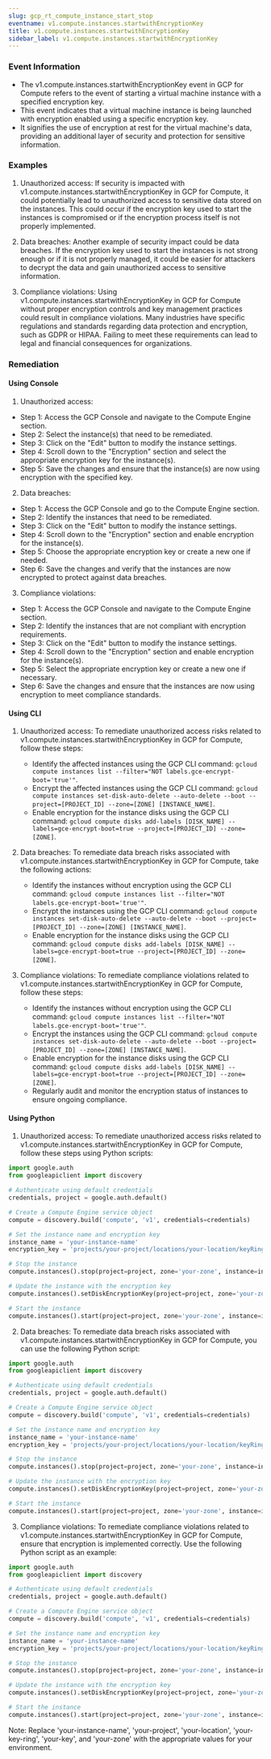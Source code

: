 ```yaml
--- 
slug: gcp_rt_compute_instance_start_stop
eventname: v1.compute.instances.startwithEncryptionKey
title: v1.compute.instances.startwithEncryptionKey
sidebar_label: v1.compute.instances.startwithEncryptionKey
---
```

                       
### Event Information

- The v1.compute.instances.startwithEncryptionKey event in GCP for Compute refers to the event of starting a virtual machine instance with a specified encryption key.
- This event indicates that a virtual machine instance is being launched with encryption enabled using a specific encryption key.
- It signifies the use of encryption at rest for the virtual machine's data, providing an additional layer of security and protection for sensitive information.


### Examples

1. Unauthorized access: If security is impacted with v1.compute.instances.startwithEncryptionKey in GCP for Compute, it could potentially lead to unauthorized access to sensitive data stored on the instances. This could occur if the encryption key used to start the instances is compromised or if the encryption process itself is not properly implemented.

2. Data breaches: Another example of security impact could be data breaches. If the encryption key used to start the instances is not strong enough or if it is not properly managed, it could be easier for attackers to decrypt the data and gain unauthorized access to sensitive information.

3. Compliance violations: Using v1.compute.instances.startwithEncryptionKey in GCP for Compute without proper encryption controls and key management practices could result in compliance violations. Many industries have specific regulations and standards regarding data protection and encryption, such as GDPR or HIPAA. Failing to meet these requirements can lead to legal and financial consequences for organizations.

### Remediation

#### Using Console

1. Unauthorized access:
- Step 1: Access the GCP Console and navigate to the Compute Engine section.
- Step 2: Select the instance(s) that need to be remediated.
- Step 3: Click on the "Edit" button to modify the instance settings.
- Step 4: Scroll down to the "Encryption" section and select the appropriate encryption key for the instance(s).
- Step 5: Save the changes and ensure that the instance(s) are now using encryption with the specified key.

2. Data breaches:
- Step 1: Access the GCP Console and go to the Compute Engine section.
- Step 2: Identify the instances that need to be remediated.
- Step 3: Click on the "Edit" button to modify the instance settings.
- Step 4: Scroll down to the "Encryption" section and enable encryption for the instance(s).
- Step 5: Choose the appropriate encryption key or create a new one if needed.
- Step 6: Save the changes and verify that the instances are now encrypted to protect against data breaches.

3. Compliance violations:
- Step 1: Access the GCP Console and navigate to the Compute Engine section.
- Step 2: Identify the instances that are not compliant with encryption requirements.
- Step 3: Click on the "Edit" button to modify the instance settings.
- Step 4: Scroll down to the "Encryption" section and enable encryption for the instance(s).
- Step 5: Select the appropriate encryption key or create a new one if necessary.
- Step 6: Save the changes and ensure that the instances are now using encryption to meet compliance standards.

#### Using CLI

1. Unauthorized access: To remediate unauthorized access risks related to v1.compute.instances.startwithEncryptionKey in GCP for Compute, follow these steps:
   - Identify the affected instances using the GCP CLI command: `gcloud compute instances list --filter="NOT labels.gce-encrypt-boot='true'"`.
   - Encrypt the affected instances using the GCP CLI command: `gcloud compute instances set-disk-auto-delete --auto-delete --boot --project=[PROJECT_ID] --zone=[ZONE] [INSTANCE_NAME]`.
   - Enable encryption for the instance disks using the GCP CLI command: `gcloud compute disks add-labels [DISK_NAME] --labels=gce-encrypt-boot=true --project=[PROJECT_ID] --zone=[ZONE]`.

2. Data breaches: To remediate data breach risks associated with v1.compute.instances.startwithEncryptionKey in GCP for Compute, take the following actions:
   - Identify the instances without encryption using the GCP CLI command: `gcloud compute instances list --filter="NOT labels.gce-encrypt-boot='true'"`.
   - Encrypt the instances using the GCP CLI command: `gcloud compute instances set-disk-auto-delete --auto-delete --boot --project=[PROJECT_ID] --zone=[ZONE] [INSTANCE_NAME]`.
   - Enable encryption for the instance disks using the GCP CLI command: `gcloud compute disks add-labels [DISK_NAME] --labels=gce-encrypt-boot=true --project=[PROJECT_ID] --zone=[ZONE]`.

3. Compliance violations: To remediate compliance violations related to v1.compute.instances.startwithEncryptionKey in GCP for Compute, follow these steps:
   - Identify the instances without encryption using the GCP CLI command: `gcloud compute instances list --filter="NOT labels.gce-encrypt-boot='true'"`.
   - Encrypt the instances using the GCP CLI command: `gcloud compute instances set-disk-auto-delete --auto-delete --boot --project=[PROJECT_ID] --zone=[ZONE] [INSTANCE_NAME]`.
   - Enable encryption for the instance disks using the GCP CLI command: `gcloud compute disks add-labels [DISK_NAME] --labels=gce-encrypt-boot=true --project=[PROJECT_ID] --zone=[ZONE]`.
   - Regularly audit and monitor the encryption status of instances to ensure ongoing compliance.

#### Using Python

1. Unauthorized access: To remediate unauthorized access risks related to v1.compute.instances.startwithEncryptionKey in GCP for Compute, follow these steps using Python scripts:

```python
import google.auth
from googleapiclient import discovery

# Authenticate using default credentials
credentials, project = google.auth.default()

# Create a Compute Engine service object
compute = discovery.build('compute', 'v1', credentials=credentials)

# Set the instance name and encryption key
instance_name = 'your-instance-name'
encryption_key = 'projects/your-project/locations/your-location/keyRings/your-key-ring/cryptoKeys/your-key'

# Stop the instance
compute.instances().stop(project=project, zone='your-zone', instance=instance_name).execute()

# Update the instance with the encryption key
compute.instances().setDiskEncryptionKey(project=project, zone='your-zone', instance=instance_name, key=encryption_key).execute()

# Start the instance
compute.instances().start(project=project, zone='your-zone', instance=instance_name).execute()
```

2. Data breaches: To remediate data breach risks associated with v1.compute.instances.startwithEncryptionKey in GCP for Compute, you can use the following Python script:

```python
import google.auth
from googleapiclient import discovery

# Authenticate using default credentials
credentials, project = google.auth.default()

# Create a Compute Engine service object
compute = discovery.build('compute', 'v1', credentials=credentials)

# Set the instance name and encryption key
instance_name = 'your-instance-name'
encryption_key = 'projects/your-project/locations/your-location/keyRings/your-key-ring/cryptoKeys/your-key'

# Stop the instance
compute.instances().stop(project=project, zone='your-zone', instance=instance_name).execute()

# Update the instance with the encryption key
compute.instances().setDiskEncryptionKey(project=project, zone='your-zone', instance=instance_name, key=encryption_key).execute()

# Start the instance
compute.instances().start(project=project, zone='your-zone', instance=instance_name).execute()
```

3. Compliance violations: To remediate compliance violations related to v1.compute.instances.startwithEncryptionKey in GCP for Compute, ensure that encryption is implemented correctly. Use the following Python script as an example:

```python
import google.auth
from googleapiclient import discovery

# Authenticate using default credentials
credentials, project = google.auth.default()

# Create a Compute Engine service object
compute = discovery.build('compute', 'v1', credentials=credentials)

# Set the instance name and encryption key
instance_name = 'your-instance-name'
encryption_key = 'projects/your-project/locations/your-location/keyRings/your-key-ring/cryptoKeys/your-key'

# Stop the instance
compute.instances().stop(project=project, zone='your-zone', instance=instance_name).execute()

# Update the instance with the encryption key
compute.instances().setDiskEncryptionKey(project=project, zone='your-zone', instance=instance_name, key=encryption_key).execute()

# Start the instance
compute.instances().start(project=project, zone='your-zone', instance=instance_name).execute()
```

Note: Replace 'your-instance-name', 'your-project', 'your-location', 'your-key-ring', 'your-key', and 'your-zone' with the appropriate values for your environment.


 